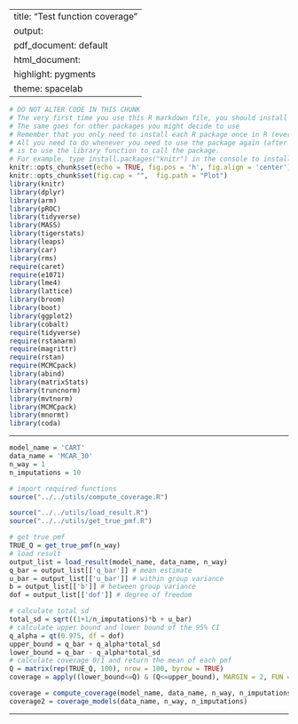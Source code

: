 
---
title: "Test function coverage"
output:
  pdf_document: default
  html_document:
    highlight: pygments
    theme: spacelab
---

```r
# DO NOT ALTER CODE IN THIS CHUNK
# The very first time you use this R markdown file, you should install each of the packages below.
# The same goes for other packages you might decide to use
# Remember that you only need to install each R package once in R (ever -- unless you change computers).
# All you need to do whenever you need to use the package again (after restarting the R session),
# is to use the library function to call the package.
# For example, type install.packages("knitr") in the console to install the knitr package. 
knitr::opts_chunk$set(echo = TRUE, fig.pos = 'h', fig.align = 'center')
knitr::opts_chunk$set(fig.cap = "",  fig.path = "Plot")
library(knitr)
library(dplyr)
library(arm)
library(pROC)
library(tidyverse)
library(MASS)
library(tigerstats)
library(leaps)
library(car)
library(rms)
require(caret)
require(e1071)
library(lme4) 
library(lattice)
library(broom)
library(boot)
library(ggplot2)
library(cobalt)
require(tidyverse)
require(rstanarm)
require(magrittr)
require(rstan)
require(MCMCpack)
library(abind)
library(matrixStats)
library(truncnorm)
library(mvtnorm)
library(MCMCpack)
library(mnormt)
library(coda)
```

* * *
```r
model_name = 'CART'
data_name = 'MCAR_30'
n_way = 1
n_imputations = 10
```

```r
# import required functions
source("../../utils/compute_coverage.R")
```

```r
source("../../utils/load_result.R")
source("../../utils/get_true_pmf.R")

# get true pmf
TRUE_Q = get_true_pmf(n_way)
# load result
output_list = load_result(model_name, data_name, n_way)
q_bar = output_list[['q_bar']] # mean estimate
u_bar = output_list[['u_bar']] # within group variance
b = output_list[['b']] # between group variance
dof = output_list[['dof']] # degree of freedom
```

```r
# calculate total sd
total_sd = sqrt((1+1/n_imputations)*b + u_bar)
# calculate upper bound and lower bound of the 95% CI
q_alpha = qt(0.975, df = dof)
upper_bound = q_bar + q_alpha*total_sd
lower_bound = q_bar - q_alpha*total_sd
# calculate coverage 0/1 and return the mean of each pmf
Q = matrix(rep(TRUE_Q, 100), nrow = 100, byrow = TRUE)
coverage = apply((lower_bound<=Q) & (Q<=upper_bound), MARGIN = 2, FUN = mean)
```

```r
coverage = compute_coverage(model_name, data_name, n_way, n_imputations)
coverage2 = coverage_models(data_name, n_way, n_imputations)
```


* * *



